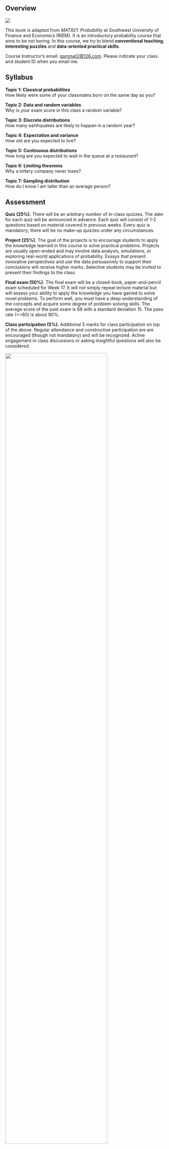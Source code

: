 ## Overview {.unnumbered}

![](chapters/img/normal.png){fig-align="center"}

This book is adapted from *MAT921: Probability* at Southwest University
of Finance and Economics (RIEM). It is an introductory probability
course that aims to be not boring. In this course, we try to blend
**conventional teaching**, **interesting puzzles** and **data-oriented
practical skills**.

Course Instructor's email: [gamma12\@126.com](). Please indicate your
class and student ID when you email me.

## Syllabus

**Topic 1: Classical probabilities\
**How likely were some of your classmates born on the same day as you?

**Topic 2: Data and random variables**\
Why is your exam score in this class a random variable?

**Topic 3: Discrete distributions**\
How many earthquakes are likely to happen in a random year?

**Topic 4: Expectation and variance**\
How old are you expected to live?

**Topic 5: Continuous distributions**\
How long are you expected to wait in the queue at a restaurant?

**Topic 6: Limiting theorems**\
Why a lottery company never loses?

**Topic 7: Sampling distribution**\
How do I know I am taller than an average person?

## Assessment

**Quiz (25%).** There will be an arbitrary number of in-class quizzes.
The date for each quiz will be announced in advance. Each quiz will
consist of 1-2 questions based on material covered in previous weeks.
Every quiz is mandatory; there will be no make-up quizzes under any
circumstances.

**Project (25%).** The goal of the projects is to encourage students to
apply the knowledge learned in this course to solve practical problems.
Projects are usually open-ended and may involve data analysis,
simulations, or exploring real-world applications of probability. Essays
that present innovative perspectives and use the data persuasively to
support their conclusions will receive higher marks. Selective students
may be invited to present their findings to the class.

**Final exam (50%).** The final exam will be a closed-book,
paper-and-pencil exam scheduled for Week 17. It will not simply repeat
lecture material but will assess your ability to apply the knowledge you
have gained to solve novel problems. To perform well, you must have a
deep understanding of the concepts and acquire some degree of
problem-solving skills. The average score of the past exam is 69 with a
standard deviation 15. The pass rate (\>=60) is about 80%.

**Class participation (5%).** Additional 5 marks for class participation
on top of the above. Regular attendance and constructive participation
are are encouraged (though not mandatory) and will be recognized. Active
engagement in class discussions or asking insightful questions will also
be considered.

![](chapters/img/final.jpg){width="80%" fig-align="center"}

## Lecture notes

All lecture materials will be published through this online website. You
are not required to read any textbook. For students who insist on a
textbook, it would be DeGroot and Schervish's *Probability and
Statistics (4th edition).*

It is recommended to use the textbook as a supplement not a replacement
of the lecture note. For students who prefer to read the textbook. There
are two key differences between this lecture note and the textbook.
First, the sections are arranged differently. Second, the examples and
exercises are entirely different despite the key definitions and
theorems are the same.

## Homework

There is no homework assignment in this course. We will do in-class
exercises instead. However, problem solving is essential for learning
math. You are encouraged to practice the exercises in DeGroot and
Schervish's textbook after class. But it is not mandatory.

## Statistical software

Statistical software is indispensable for modern statistics. For
practical consideration, it is beneficial to start learn it as early as
possible. We will demonstrate how to do statistics in R, which is a
widely-used open-source statistical programming language. It is highly
recommended that you try it yourself while learning this course.

## Students' evaluation

If you have not decided whether to enroll in this course or not. Here
are some surveys from the past students for your reference. In general,
this is not an easy course especially for freshmen. We will deal with
serious maths, though I will try to convey the beauty of the subject as
much as possible.

![](chapters/img/wordcloud.png){fig-align="center"}

## Reference

1.  Schervish, M. J., & DeGroot, M. H. (2014). *Probability and
    statistics.* Pearson Education.
2.  Blitzstein, J. K., & Hwang, J. (2019). *Introduction to
    probability.* Chapman and Hall/CRC.
3.  Hansen, B. (2022). *Probability and statistics for economists.*
    Princeton University Press.
4.  Grimmett, G., & Stirzaker, D. (2020). *Probability and random
    processes.* Oxford University Press.

## Online playground

[Probability Playground: Interactive Probability
Distributions](https://www.acsu.buffalo.edu/~adamcunn/probability/probability.html)

[StatKey: Statistics Unlocking the Power of
Data](https://www.lock5stat.com/StatKey/index.html)

[MathIsFun: Standard Normal Distribution
Table](https://www.mathsisfun.com/data/standard-normal-distribution-table.html)

[Central Limit Theorem Demo](https://projects.oliverni.com/clt/)

## Exam score lookup {.unnumbered}

<div class="exam-score-lookup" id="exam-score-lookup">
<label for="exam-lookup-input" class="exam-lookup-label">Student number</label>
<div class="exam-lookup-controls">
<input id="exam-lookup-input" type="text" inputmode="numeric" placeholder="e.g. 00123" aria-describedby="exam-lookup-status">
<button type="button" id="exam-lookup-button">Find scores</button>
</div>
<p class="exam-lookup-status" id="exam-lookup-status" role="status" aria-live="polite">Loading exam scores...</p>
<div class="exam-lookup-result" id="exam-lookup-result"></div>
</div>

<script>
document.addEventListener('DOMContentLoaded', () => {
  const input = document.getElementById('exam-lookup-input');
  const button = document.getElementById('exam-lookup-button');
  const status = document.getElementById('exam-lookup-status');
  const resultContainer = document.getElementById('exam-lookup-result');
  const dataUrl = 'dataset/exam.csv';
  let headers = [];
  let rows = [];
  let hasLoaded = false;
  let loadError = null;

  const parseCSVRow = (row) => {
    const values = [];
    let current = '';
    let inQuotes = false;
    for (let i = 0; i < row.length; i += 1) {
      const char = row[i];
      if (inQuotes) {
        if (char === '"' && row[i + 1] === '"') {
          current += '"';
          i += 1;
        } else if (char === '"') {
          inQuotes = false;
        } else {
          current += char;
        }
      } else if (char === '"') {
        inQuotes = true;
      } else if (char === ',') {
        values.push(current.trim());
        current = '';
      } else {
        current += char;
      }
    }
    values.push(current.trim());
    return values;
  };

  const parseCSV = (text) => {
    const lines = text
      .split(/\r?\n/)
      .map((line) => line.trim())
      .filter((line) => line.length > 0);
    if (lines.length === 0) {
      return { headers: [], rows: [] };
    }
    const headerRow = parseCSVRow(lines[0]);
    const records = lines.slice(1).map((line) => {
      const values = parseCSVRow(line);
      const record = {};
      headerRow.forEach((header, index) => {
        record[header] = values[index] !== undefined ? values[index] : '';
      });
      return record;
    });
    return { headers: headerRow, rows: records };
  };

  const loadData = async () => {
    if (hasLoaded || loadError) {
      return;
    }
    status.textContent = 'Loading exam scores...';
    try {
      const response = await fetch(dataUrl, { cache: 'no-store' });
      if (!response.ok) {
        throw new Error(`HTTP ${response.status}`);
      }
      const text = await response.text();
      const parsed = parseCSV(text);
      headers = parsed.headers;
      rows = parsed.rows;
      hasLoaded = true;
      if (!headers.length || !rows.length) {
        throw new Error('Exam score file is empty.');
      }
      status.textContent = 'Enter a student number to view exam scores.';
    } catch (error) {
      loadError = error;
      status.textContent = 'Exam score lookup is unavailable. Add "dataset/exam.csv" and reload the page.';
      console.error('Exam lookup failed:', error);
    }
  };

  const matchStudent = (query) => {
    const trimmed = query.trim();
    if (!trimmed) {
      return null;
    }
    const idHeader = headers.find((header) => /id/i.test(header));
    if (idHeader) {
      const match = rows.find(
        (row) => String(row[idHeader]).trim().toLowerCase() === trimmed.toLowerCase(),
      );
      if (match) {
        return match;
      }
    }
    return rows.find((row) =>
      Object.values(row).some(
        (value) => String(value).trim().toLowerCase() === trimmed.toLowerCase(),
      ),
    );
  };

  const renderResult = (record, query) => {
    resultContainer.innerHTML = '';
    if (!record) {
      const message = document.createElement('p');
      message.className = 'exam-lookup-message';
      message.textContent = `No exam scores found for "${query}".`;
      resultContainer.appendChild(message);
      return;
    }

    const table = document.createElement('table');
    table.className = 'exam-lookup-table';

    const thead = document.createElement('thead');
    const headerRow = document.createElement('tr');
    headers.forEach((header) => {
      const th = document.createElement('th');
      th.textContent = header;
      headerRow.appendChild(th);
    });
    thead.appendChild(headerRow);
    table.appendChild(thead);

    const tbody = document.createElement('tbody');
    const dataRow = document.createElement('tr');
    headers.forEach((header) => {
      const td = document.createElement('td');
      const value = record[header];
      td.textContent = value !== undefined && value !== '' ? value : '—';
      dataRow.appendChild(td);
    });
    tbody.appendChild(dataRow);
    table.appendChild(tbody);

    resultContainer.appendChild(table);
  };

  const handleLookup = async () => {
    const query = input.value;
    if (!query.trim()) {
      status.textContent = 'Please enter a student number before searching.';
      resultContainer.innerHTML = '';
      return;
    }

    if (!hasLoaded && !loadError) {
      await loadData();
    }

    if (loadError) {
      status.textContent = 'Exam score lookup is unavailable. Add "dataset/exam.csv" and reload the page.';
      return;
    }

    const match = matchStudent(query);
    if (match) {
      status.textContent = 'Showing results.';
    } else {
      status.textContent = 'No matching student found.';
    }
    renderResult(match, query.trim());
  };

  button.addEventListener('click', handleLookup);
  input.addEventListener('keyup', (event) => {
    if (event.key === 'Enter') {
      handleLookup();
    }
  });

  loadData();
});
</script>

<style>
.exam-score-lookup {
  margin-top: 2.5rem;
  padding: 1.5rem;
  border: 1px solid #e0e0e0;
  border-radius: 0.75rem;
  background-color: #f8f9fa;
}

.exam-lookup-label {
  display: block;
  font-weight: 600;
  margin-bottom: 0.25rem;
}

.exam-lookup-controls {
  display: flex;
  flex-wrap: wrap;
  gap: 0.75rem;
  margin-bottom: 0.75rem;
}

.exam-lookup-controls input[type="text"] {
  flex: 1 1 220px;
  min-width: 160px;
  padding: 0.5rem 0.75rem;
  border: 1px solid #ced4da;
  border-radius: 0.5rem;
  font-size: 1rem;
}

.exam-lookup-controls button {
  padding: 0.5rem 1.25rem;
  border: none;
  border-radius: 0.5rem;
  background-color: #0d6efd;
  color: #fff;
  font-size: 1rem;
  cursor: pointer;
}

.exam-lookup-controls button:hover,
.exam-lookup-controls button:focus {
  background-color: #0b5ed7;
}

.exam-lookup-status {
  margin: 0 0 0.75rem;
  color: #495057;
}

.exam-lookup-table {
  width: 100%;
  border-collapse: collapse;
}

.exam-lookup-table th,
.exam-lookup-table td {
  padding: 0.5rem 0.75rem;
  border: 1px solid #dee2e6;
  text-align: left;
}

.exam-lookup-message {
  margin: 0;
  color: #c1121f;
  font-weight: 600;
}

@media (max-width: 600px) {
  .exam-lookup-controls {
    flex-direction: column;
    align-items: stretch;
  }

  .exam-lookup-controls button {
    width: 100%;
  }
}
</style>

## Copyright ©

The content on this website is made available for online viewing by the
public. Redistribution, reproduction, or any other use of the content,
in whole or in part, is prohibited without prior written permission from
the author.
